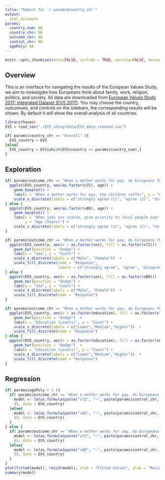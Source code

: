 ```yaml
---
title: "Report for `r params$country_chr`"
output: 
  html_document
params:
  country_num: NA
  country_chr: NA
  outcome_chr: NA
  control_chr: NA
  agePoly: NA
---
```


```r
knitr::opts_chunk$set(echo=FALSE, include = TRUE, warning=FALSE, message=FALSE)
```

## Overview

This is an interface for navigating the results of the European Values Study, 
we aim to investigate how Europeans think about family, work, religion, politics, 
and society. All data are downloaded from [European Values Study 2017: Integrated 
Dataset (EVS 2017)](https://search.gesis.org/research_data/ZA7500). You may choose 
the country, outcomues, and controls on the sidebars, the corresponding results will
be shown. By default it will show the overall analysis of all countries.


```r
library(haven)
EVS = read_sav("./EVS_shiny/data/EVS_data_cleaned.sav")

if( params$country_chr == "Overall" ){
  EVS_country = EVS
}else{
  EVS_country = EVS[which(EVS$country == params$country_num),]
}
```


## Exploration

```r
if( params$outcome_chr == "When a mother works for pay, do Europeans think the children suffer?" ){
  ggplot(EVS_country, aes(as.factor(v72), age)) + 
    geom_boxplot() + 
    labs(x = "When a mother works for pay, the children suffer", y = "Age (Years)") + 
    scale_x_discrete(labels = c("strongly agree (1)", "agree (2)", "disagree (3)", "strongly disagree (4)"))
} else {
  ggplot(EVS_country, aes(as.factor(v80), age)) + 
    geom_boxplot() + 
    labs(x = "When jobs are scarce, give priority to local people over immigrants", 
         y = "Age (Years)") + 
    scale_x_discrete(labels = c("strongly agree (1)", "agree (2)", "neither agree nor disagree (3)", "disagree (4)", "strongly disagree (5)"))
}
```

```r
if( params$outcome_chr == "When a mother works for pay, do Europeans think the children suffer?" ){
  ggplot(EVS_country, aes(x = as.factor(sex), fill = as.factor(v72))) + 
    geom_bar(position = "dodge") +  
    labs(x = "Sex", y = "Count") + 
    scale_x_discrete(labels = c("Male", "Female"))  + 
    scale_fill_discrete(name = "Response",
                        labels = c("strongly agree", "agree", "disagree", "strongly disagree"))
} else {
  ggplot(EVS_country, aes(x = as.factor(sex), fill = as.factor(v80))) + 
    geom_bar(position = "dodge") + 
    labs(x = "Sex", y = "Count") + 
    scale_x_discrete(labels = c("Male", "Female"))  + 
    scale_fill_discrete(name = "Response")
}
```

```r
if( params$outcome_chr == "When a mother works for pay, do Europeans think the children suffer?" ){
  ggplot(EVS_country, aes(x = as.factor(education), fill = as.factor(v72))) + 
    geom_bar(position = "dodge")  + 
    labs(x = "Education (Levels)", y = "Count") + 
    scale_x_discrete(labels = c("Lower","Medium","Higher"))  + 
    scale_fill_discrete(name = "Response")
} else {
  ggplot(EVS_country, aes(x = as.factor(education), fill = as.factor(v80))) + 
    geom_bar(position = "dodge")  + 
    labs(x = "Education (Levels)", y = "Count") + 
    scale_x_discrete(labels = c("Lower","Medium","Higher"))  + 
    scale_fill_discrete(name = "Response")
}
```


## Regression

```r
if( params$agePoly > 1 ){
  if( params$outcome_chr == "When a mother works for pay, do Europeans think the children suffer?" ){
    model <- lm(as.formula(paste("v72", "~", paste(params$control_chr, collapse = "+"), "+", paste0("age^", 2:params$agePoly, collapse = "+")
    )), data = EVS_country)
  }else{
    model <- lm(as.formula(paste("v80", "~", paste(params$control_chr, collapse = "+"), "+", paste0("age^", 2:params$agePoly, collapse = "+")
    )), data = EVS_country)
  }
} else {
  if( params$outcome_chr == "When a mother works for pay, do Europeans think the children suffer?" ){
    model <- lm(as.formula(paste("v72", "~", paste(params$control_chr, collapse = "+")
    )), data = EVS_country)
  }else{
    model <- lm(as.formula(paste("v80", "~", paste(params$control_chr, collapse = "+")
    )), data = EVS_country)
  }
}
plot(fitted(model), resid(model), xlab = "Fitted Values", ylab = "Residuals")
summary(model)
```













